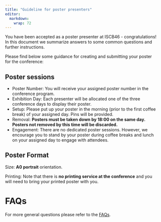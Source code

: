 ```yaml
---
title: "Guideline for poster presenters"
editor: 
  markdown: 
    wrap: 72
---
```


You have been accepted as a poster presenter at ISCB46 - congratulations! In this document we summarize answers to some common questions and further instructions.

Please find below some guidance for creating and submitting your poster for the conference:

## Poster sessions

- Poster Number: You will receive your assigned poster number in the conference program.
- Exhibition Day: Each presenter will be allocated one of the three conference days to display their poster.
- Setup: Please put up your poster in the morning (prior to the first coffee break) of your assigned day. Pins will be provided.
- Removal: **Posters must be taken down by 18:00 on the same day. Posters not removed by this time will be discarded.**
- Engagement: There are no dedicated poster sessions. However, we encourage you to stand by your poster during coffee breaks and lunch on your assigned day to engage with attendees.

## Poster Format

Size: <b>A0 portrait</b> orientation.  

Printing: Note that there is <b>no printing service at the conference</b> and you will need to bring your printed poster with you.  

# FAQs

For more general questions please refer to the [FAQs](faq.html).



